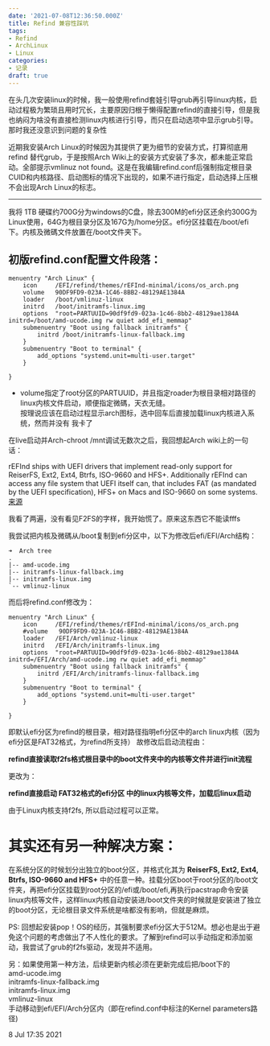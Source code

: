 ```yaml
---
date: '2021-07-08T12:36:50.000Z'
title: Refind 兼容性踩坑
tags:
- Refind
- ArchLinux
- Linux
categories:
- 记录
draft: true
---
```


在头几次安装linux的时候，我一般使用refind套娃引导grub再引导linux内核，启动过程极为繁琐且用时冗长，主要原因归根于懒得配置refind的直接引导，但是我也纳闷为啥没有直接检测linux内核进行引导，而只在启动选项中显示grub引导。那时我还没意识到问题的复杂性

近期我安装Arch Linux的时候因为其提供了更为细节的安装方式，打算彻底用 refind 替代grub，于是按照Arch Wiki上的安装方式安装了多次，都未能正常启动。全部提示vmlinuz not found。这是在我编辑refind.conf后强制指定根目录CUID和内核路径、启动图标的情况下出现的，如果不进行指定，启动选择上压根不会出现Arch Linux的标志。

---

我将 1TB 硬碟约700G分为windows的C盘，除去300M的efi分区还余约300G为Linux使用，64G为根目录分区及167G为/home分区。efi分区挂载在/boot/efi下。内核及微碼文件放置在/boot文件夹下。

## 初版refind.conf配置文件段落：

```
menuentry "Arch Linux" {
    icon     /EFI/refind/themes/rEFInd-minimal/icons/os_arch.png
    volume   90DF9FD9-023A-1C46-8BB2-48129AE1384A
    loader   /boot/vmlinuz-linux
    initrd   /boot/initramfs-linux.img
    options  "root=PARTUUID=90df9fd9-023a-1c46-8bb2-48129ae1384A initrd=/boot/amd-ucode.img rw quiet add_efi_memmap"
    submenuentry "Boot using fallback initramfs" {
        initrd /boot/initramfs-linux-fallback.img
    }
    submenuentry "Boot to terminal" {
        add_options "systemd.unit=multi-user.target"
    }

}
```

- volume指定了root分区的PARTUUID，并且指定roader为根目录相对路径的linux内核文件启动，顺便指定微碼，天衣无缝。  
  按理说应该在启动过程显示arch图标，选中回车后直接加载linux内核进入系统，然而并没有
  我卡了

在live启动并Arch-chroot /mnt调试无数次之后，我回想起Arch wiki上的一句话：

rEFInd ships with UEFI drivers that implement read-only support for ReiserFS, Ext2, Ext4, Btrfs, ISO-9660 and HFS+. Additionally rEFInd can access any file system that UEFI itself can, that includes FAT (as mandated by the UEFI specification), HFS+ on Macs and ISO-9660 on some systems.
[来源](<https://wiki.archlinux.org/title/REFInd#:~:text=rEFInd%20ships%20with%20UEFI%20drivers%20that%20implement%20read-only%20support%20for%20ReiserFS%2C%20Ext2%2C%20Ext4%2C%20Btrfs%2C%20ISO-9660%20and%20HFS%2B.%20Additionally%20rEFInd%20can%20access%20any%20file%20system%20that%20UEFI%20itself%20can%2C%20that%20includes%20FAT%20(as%20mandated%20by%20the%20UEFI%20specification)%2C%20HFS%2B%20on%20Macs%20and%20ISO-9660%20on%20some%20systems.>)

我看了两遍，没有看见F2FS的字样，我开始慌了。原来这东西它不能读fffs

我尝试把内核及微碼从/boot复制到efi分区中，以下为修改后efi/EFI/Arch结构：

```
➜  Arch tree
.
|-- amd-ucode.img
|-- initramfs-linux-fallback.img
|-- initramfs-linux.img
`-- vmlinuz-linux
```

而后将refind.conf修改为：

```
menuentry "Arch Linux" {
    icon     /EFI/refind/themes/rEFInd-minimal/icons/os_arch.png
    #volume   90DF9FD9-023A-1C46-8BB2-48129AE1384A
    loader   /EFI/Arch/vmlinuz-linux
    initrd   /EFI/Arch/initramfs-linux.img
    options  "root=PARTUUID=90df9fd9-023a-1c46-8bb2-48129ae1384A initrd=/EFI/Arch/amd-ucode.img rw quiet add_efi_memmap"
    submenuentry "Boot using fallback initramfs" {
        initrd /EFI/Arch/initramfs-linux-fallback.img
    }
    submenuentry "Boot to terminal" {
        add_options "systemd.unit=multi-user.target"
    }

}
```

即默认efi分区为refind的根目录，相对路径指明efi分区中的arch linux内核（因为efi分区是FAT32格式，为refind所支持）
故修改后启动流程由：

**refind直接读取f2fs格式根目录中的boot文件夹中的内核等文件并进行init流程**

更改为：

**refind直接启动 FAT32格式的efi分区 中的linux内核等文件，加载后linux启动**

由于Linux内核支持f2fs, 所以启动过程可以正常。

# 其实还有另一种解决方案：

在系统分区的时候划分出独立的boot分区，并格式化其为 **ReiserFS, Ext2, Ext4, Btrfs, ISO-9660 and HFS+**
中的任意一种。挂载分区boot于root分区的/boot文件夹，再把efi分区挂载到root分区的/efi或/boot/efi,再执行pacstrap命令安装linux内核等文件，这样linux内核自动安装进/boot文件夹的时候就是安装进了独立的boot分区，无论根目录文件系统是啥都没有影响，但就是麻烦。

PS: 回想起安装pop！OS的经历，其强制要求efi分区大于512M。想必也是出于避免这个问题的考虑做出了不人性化的要求。了解到refind可以手动指定和添加驱动，我尝试了grub的f2fs驱动，发现并不适用。

另：如果使用第一种方法，后续更新内核必须在更新完成后把/boot下的  
amd-ucode.img  
initramfs-linux-fallback.img  
initramfs-linux.img  
vmlinuz-linux  
手动移动到efi/EFI/Arch分区内（即在refind.conf中标注的Kernel parameters路径)

8 Jul 17:35 2021
